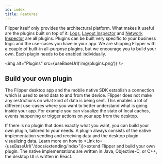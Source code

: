 ```yaml
---
id: index
title: Features
---
```


Flipper itself only provides the architectural platform. What makes it useful are the plugins built on top of it: [Logs](logs-plugin), [Layout Inspector](layout-plugin) and [Network Inspector](network-plugin) are all plugins. Plugins can be built very specific to your business logic and the use-cases you have in your app. We are shipping Flipper with a couple of built-in all-purpose plugins, but we encourage you to build your own. Each plugin needs to be enabled individually.

<img alt="Plugins" src={useBaseUrl('img/plugins.png')} />

## Build your own plugin

The Flipper desktop app and the mobile native SDK establish a connection which is used to send data to and from the device. Flipper does not make any restrictions on what kind of data is being sent. This enables a lot of different use-cases where you want to better understand what is going inside your app. For example you can visualize the state of local caches, events happening or trigger actions on your app from the desktop.

If there is no plugin that does exactly what you want, you can build your own plugin, tailored to your needs. A plugin always consists of the native implementation sending and receiving data and the desktop plugin visualizing data. Learn more on how to <Link to={useBaseUrl("/docs/extending/index")}>extend Flipper</Link> and build your own plugin. The native implementations are written in Java, Objective-C, or C++, the desktop UI is written in React.

